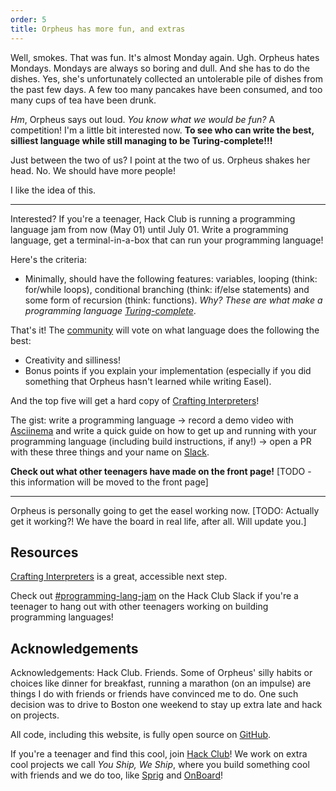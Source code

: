 ```yaml
---
order: 5
title: Orpheus has more fun, and extras
---
```


Well, smokes. That was fun. It's almost Monday again. Ugh. Orpheus hates Mondays. Mondays are always so boring and dull. And she has to do the dishes. Yes, she's unfortunately collected an untolerable pile of dishes from the past few days. A few too many pancakes have been consumed, and too many cups of tea have been drunk.

_Hm_, Orpheus says out loud. _You know what we would be fun?_ A competition! I'm a little bit interested now. **To see who can write the best, silliest language while still managing to be Turing-complete!!!**

Just between the two of us? I point at the two of us. Orpheus shakes her head. No. We should have more people!

I like the idea of this.

---

Interested? If you're a teenager, Hack Club is running a programming language jam from now (May 01) until July 01. Write a programming language, get a terminal-in-a-box that can run your programming language!

Here's the criteria:

- Minimally, should have the following features: variables, looping (think: for/while loops), conditional branching (think: if/else statements) and some form of recursion (think: functions). _Why? These are what make a programming language [Turing-complete](https://stackoverflow.com/questions/7284/what-is-turing-complete)_.

That's it! The [community](https://hackclub.com/slack) will vote on what language does the following the best:

- Creativity and silliness!
- Bonus points if you explain your implementation (especially if you did something that Orpheus hasn't learned while writing Easel).

And the top five will get a hard copy of [Crafting Interpreters](https://craftinginterpreters.com/)!

The gist: write a programming language &rarr; record a demo video with [Asciinema](https://asciinema.org/) and write a quick guide on how to get up and running with your programming language (including build instructions, if any!) &rarr; open a PR with these three things and your name on [Slack](https://hackclub.com/slack).

**Check out what other teenagers have made on the front page!** [TODO - this information will be moved to the front page]

---

Orpheus is personally going to get the easel working now. [TODO: Actually get it working?! We have the board in real life, after all. Will update you.]

## Resources

[Crafting Interpreters](https://craftinginterpreters.com/) is a great, accessible next step.

Check out [#programming-lang-jam](https://app.slack.com/client/T0266FRGM/C06T22ZFQGP) on the Hack Club Slack if you're a teenager to hang out with other teenagers working on building programming languages!

## Acknowledgements

Acknowledgements: Hack Club. Friends. Some of Orpheus' silly habits or choices like dinner for breakfast, running a marathon (on an impulse) are things I do with friends or friends have convinced me to do. One such decision was to drive to Boston one weekend to stay up extra late and hack on projects.

All code, including this website, is fully open source on [GitHub]().

If you're a teenager and find this cool, join [Hack Club](https://hackclub.com)! We work on extra cool projects we call _You Ship, We Ship_, where you build something cool with friends and we do too, like [Sprig](https://sprig.hackclub.com) and [OnBoard](https://onboard.hackclub.com)!
